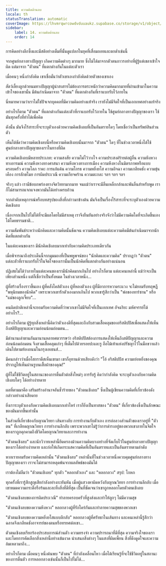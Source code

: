 ```yaml
---
title: ความคิดด้านลบ
locale: th
statusTranslation: automatic
coverImage: https://lhvmrqwrcowdvduuaukz.supabase.co/storage/v1/object/public/strapi-uploads/small_cover-tratado-de-psicologia-revolucionaria.webp-5e15e1cec4e0ebebcde5d7fc7565d8fd.webp
sidebar:
    label: 14. ความคิดด้านลบ
    order: 14
---
```

การคิดอย่างลึกซึ้งและมีสติอย่างเต็มที่นั้นดูแปลกในยุคที่เสื่อมถอยและตกต่ำเช่นนี้

จากศูนย์กลางทางปัญญา เกิดความคิดต่างๆ มากมาย ซึ่งไม่ได้มาจากตัวตนถาวรอย่างที่ผู้รู้แต่เขลาเข้าใจผิด แต่มาจาก "ตัวตน" ที่แตกต่างกันในแต่ละตัวเรา

เมื่อคนๆ หนึ่งกำลังคิด เขาเชื่อมั่นว่าตัวเขาเองกำลังคิดด้วยตัวของเขาเอง

สัตว์เลี้ยงลูกด้วยนมทางปัญญาผู้น่าสงสารไม่ต้องการตระหนักว่าความคิดมากมายที่ผ่านเข้ามาในความเข้าใจของเขานั้น มีต้นกำเนิดมาจาก "ตัวตน" ที่แตกต่างกันที่เราแบกรับไว้ภายใน

นี่หมายความว่าเราไม่ใช่ปัจเจกบุคคลที่มีความคิดอย่างแท้จริง เรายังไม่มีจิตใจที่เป็นเอกเทศอย่างแท้จริง

อย่างไรก็ตาม "ตัวตน" ที่แตกต่างกันแต่ละตัวที่เราแบกรับไว้ภายใน ใช้ศูนย์กลางทางปัญญาของเรา ใช้มันทุกครั้งที่ทำได้เพื่อคิด

ดังนั้น มันจึงไร้สาระที่จะระบุตัวเองด้วยความคิดเชิงลบที่เป็นอันตรายใดๆ โดยเชื่อว่าเป็นทรัพย์สินส่วนตัว

เห็นได้ชัดว่าความคิดเชิงลบนี้หรือความคิดเชิงลบนั้นมาจาก "ตัวตน" ใดๆ ที่ในช่วงเวลาหนึ่งได้ใช้ศูนย์กลางทางปัญญาของเราในทางที่ผิด

ความคิดเชิงลบมีหลายประเภท: ความสงสัย ความไม่ไว้วางใจ ความประสงค์ร้ายต่อผู้อื่น ความหึงหวงทางอารมณ์ ความหึงหวงทางศาสนา ความหึงหวงทางการเมือง ความหึงหวงในมิตรภาพหรือแบบครอบครัว ความโลภ ราคะ การแก้แค้น ความโกรธ ความหยิ่งยโส ความอิจฉา ความเกลียดชัง ความขุ่นเคือง การลักขโมย การผิดประเวณี ความเกียจคร้าน ความตะกละ ฯลฯ ฯลฯ ฯลฯ

จริงๆ แล้ว เรามีข้อบกพร่องทางจิตวิทยามากมาย จนแม้ว่าเราจะมีลิ้นเหล็กกล้าและพันลิ้นสำหรับพูด เราก็ไม่สามารถแจกแจงพวกมันได้อย่างครบถ้วน

จากลำดับเหตุการณ์หรือบทสรุปของสิ่งที่กล่าวมาข้างต้น มันจึงเป็นเรื่องไร้สาระที่จะระบุตัวเองด้วยความคิดเชิงลบ

เนื่องจากเป็นไปไม่ได้ที่จะมีผลโดยไม่มีสาเหตุ เราจึงยืนยันอย่างจริงจังว่าไม่มีความคิดใดที่จะเกิดขึ้นเองได้โดยธรรมชาติ...

ความสัมพันธ์ระหว่างนักคิดและความคิดนั้นชัดเจน ความคิดเชิงลบแต่ละความคิดมีต้นกำเนิดมาจากนักคิดที่แตกต่างกัน

ในแต่ละคนของเรา มีนักคิดเชิงลบมากเท่ากับความคิดประเภทเดียวกัน

เมื่อพิจารณาถึงประเด็นนี้จากมุมมองที่เป็นพหูพจน์ของ "นักคิดและความคิด" ปรากฏว่า "ตัวตน" แต่ละตัวที่เราแบกรับไว้ในจิตใจของเรานั้นเป็นนักคิดที่แตกต่างกันอย่างแน่นอน

ปฏิเสธไม่ได้ว่าภายในแต่ละคนของเรามีนักคิดมากเกินไป อย่างไรก็ตาม แต่ละคนเหล่านี้ แม้ว่าจะเป็นเพียงส่วนหนึ่ง แต่ก็เชื่อว่าเป็นทั้งหมด ในช่วงเวลาหนึ่ง...

ผู้ที่สร้างเรื่องราวขึ้นเอง ผู้ที่คลั่งไคล้ตัวเอง ผู้ที่หลงตัวเอง ผู้ที่มีอาการหวาดระแวง จะไม่ยอมรับทฤษฎี "พหุนิยมของนักคิด" เพราะพวกเขารักตัวเองมากเกินไป พวกเขารู้สึกว่าเป็น "พ่อของทาร์ซาน" หรือ "แม่ของลูกเจี๊ยบ"...

คนผิดปกติเหล่านี้จะยอมรับความคิดที่ว่าพวกเขาไม่มีจิตใจที่เป็นเอกเทศ อัจฉริยะ มหัศจรรย์ได้อย่างไร?...

อย่างไรก็ตาม ผู้รู้ทุกสิ่งเหล่านี้คิดว่าตัวเองดีที่สุดและถึงกับสวมเสื้อคลุมของอริสติปปัสเพื่อแสดงให้เห็นถึงสติปัญญาและความอ่อนน้อมถ่อมตน...

มีตำนานเล่าขานกันมานานหลายศตวรรษว่า อริสติปปัสต้องการแสดงให้เห็นถึงสติปัญญาและความอ่อนน้อมถ่อมตน จึงสวมเสื้อคลุมเก่าๆ ที่เต็มไปด้วยรอยปะและรู ถือไม้เท้าแห่งปรัชญาไว้ในมือขวาแล้วเดินไปตามท้องถนนในกรุงเอเธนส์...

มีคนกล่าวว่าเมื่อโสกราตีสเห็นเขามา เขาก็อุทานด้วยเสียงดังว่า "โอ้ อริสติปปัส ความเย่อหยิ่งของคุณปรากฏให้เห็นผ่านรูบนเสื้อผ้าของคุณ!"

ผู้ที่ไม่ใช้ชีวิตอยู่ในสถานะของการตื่นตัวต่อสิ่งใหม่ๆ การรับรู้ คิดว่ากำลังคิด จะระบุตัวเองกับความคิดเชิงลบใดๆ ได้อย่างง่ายดาย

ผลที่ตามมาคือ เสริมสร้างอำนาจอันชั่วร้ายของ "ตัวตนเชิงลบ" ซึ่งเป็นผู้เขียนความคิดที่เกี่ยวข้องดังกล่าวอย่างน่าเสียดาย

ยิ่งเราระบุตัวเองกับความคิดเชิงลบมากเท่าไหร่ เราก็ยิ่งเป็นทาสของ "ตัวตน" ที่เกี่ยวข้องซึ่งเป็นลักษณะของมันมากขึ้นเท่านั้น

ในส่วนที่เกี่ยวข้องกับญาณวิทยา เส้นทางลับ การทำงานกับตัวเอง การล่อลวงส่วนตัวของเราอยู่ที่ "ตัวตน" ที่เกลียดญาณวิทยา การทำงานลึกลับ เพราะพวกเขาไม่รู้ว่าการดำรงอยู่ของพวกเขาภายในจิตใจของเราถูกคุกคามถึงชีวิตโดยญาณวิทยาและการทำงาน

"ตัวตนเชิงลบ" และนักวิวาทเหล่านี้ยึดครองม้วนความคิดบางอย่างที่จัดเก็บไว้ในศูนย์กลางทางปัญญาของเราได้อย่างง่ายดาย และก่อให้เกิดกระแสความคิดที่เป็นอันตรายและเป็นอันตรายตามลำดับ

หากเรายอมรับความคิดเหล่านั้น "ตัวตนเชิงลบ" เหล่านั้นที่ในช่วงเวลาหนึ่งควบคุมศูนย์กลางทางปัญญาของเรา เราจะไม่สามารถหลุดพ้นจากผลลัพธ์ของมันได้

เราต้องไม่ลืมว่า "ตัวตนเชิงลบ" ทุกตัว "หลอกตัวเอง" และ "หลอกลวง" สรุป: โกหก

ทุกครั้งที่เรารู้สึกสูญเสียกำลังอย่างกะทันหัน เมื่อผู้แสวงหาผิดหวังกับญาณวิทยา การทำงานลึกลับ เมื่อเขาหมดความกระตือรือร้นและละทิ้งสิ่งที่ดีที่สุด เป็นที่ชัดเจนว่าเขาถูกหลอกโดยตัวตนเชิงลบ

"ตัวตนเชิงลบของการผิดประเวณี" ทำลายครอบครัวที่สูงส่งและทำให้ลูกๆ ไม่มีความสุข

"ตัวตนเชิงลบของความหึงหวง" หลอกลวงผู้ที่รักใคร่กันและทำลายความสุขของพวกเขา

"ตัวตนเชิงลบของความหยิ่งยโสแบบลึกลับ" หลอกลวงผู้ที่ศรัทธาในเส้นทาง และคนเหล่านี้รู้สึกว่าฉลาดจึงเกลียดชังอาจารย์ของตนหรือทรยศต่อเขา...

ตัวตนเชิงลบเรียกร้องประสบการณ์ส่วนตัว ความทรงจำ ความปรารถนาที่ดีที่สุด ความจริงใจของเรา และโดยการคัดเลือกสิ่งเหล่านี้อย่างเข้มงวด นำเสนอสิ่งต่างๆ ในแสงที่ผิดเพี้ยน สิ่งที่ดึงดูดใจและความล้มเหลวมาถึง...

อย่างไรก็ตาม เมื่อคนๆ หนึ่งค้นพบ "ตัวตน" ที่กำลังเคลื่อนไหว เมื่อได้เรียนรู้ที่จะใช้ชีวิตอยู่ในสถานะของการตื่นตัว การหลอกลวงเช่นนั้นก็เป็นไปไม่ได้...

